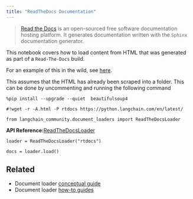 ```yaml
---
title: "ReadTheDocs Documentation"
---
```


> [Read the Docs](https://readthedocs.org/) is an open-sourced free software documentation hosting platform. It generates documentation written with the `Sphinx` documentation generator.

This notebook covers how to load content from HTML that was generated as part of a `Read-The-Docs` build.

For an example of this in the wild, see [here](https://github.com/langchain-ai/chat-langchain).

This assumes that the HTML has already been scraped into a folder. This can be done by uncommenting and running the following command

```
%pip install --upgrade --quiet  beautifulsoup4
```

```
#!wget -r -A.html -P rtdocs https://python.langchain.com/en/latest/
```

```
from langchain_community.document_loaders import ReadTheDocsLoader
```

**API Reference:**[ReadTheDocsLoader](https://python.langchain.com/api_reference/community/document_loaders/langchain_community.document_loaders.readthedocs.ReadTheDocsLoader.html)

```
loader = ReadTheDocsLoader("rtdocs")
```

```
docs = loader.load()
```

## Related

* Document loader [conceptual guide](/src/oss/concepts/document_loaders)
* Document loader [how-to guides](/src/oss/how_to/#document-loaders)
